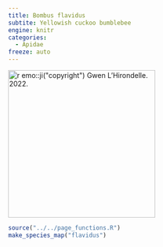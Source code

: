 ```yaml
---
title: Bombus flavidus
subtite: Yellowish cuckoo bumblebee
engine: knitr
categories:
  - Apidae
freeze: auto
---
```

[![`r emo::ji("copyright")` Gwen L'Hirondelle. 2022.](https://inaturalist-open-data.s3.amazonaws.com/photos/255612697/large.jpeg){height=300}](https://inaturalist.ca/observations/148433310)

```r
source("../../page_functions.R")
make_species_map("flavidus")
```
